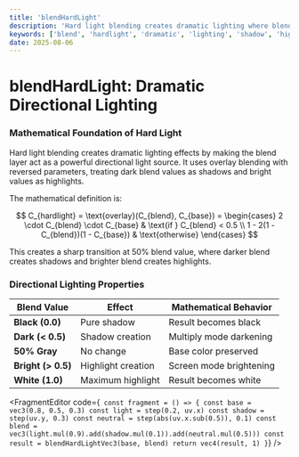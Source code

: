```yaml
---
title: 'blendHardLight'
description: 'Hard light blending creates dramatic lighting where blend layer acts as powerful directional light'
keywords: ['blend', 'hardlight', 'dramatic', 'lighting', 'shadow', 'highlight']
date: 2025-08-06
---
```



# blendHardLight: Dramatic Directional Lighting

### Mathematical Foundation of Hard Light

Hard light blending creates dramatic lighting effects by making the blend layer act as a powerful directional light source. It uses overlay blending with reversed parameters, treating dark blend values as shadows and bright values as highlights.

The mathematical definition is:

$$
C_{hardlight} = \text{overlay}(C_{blend}, C_{base}) = \begin{cases}
2 \cdot C_{blend} \cdot C_{base} & \text{if } C_{blend} < 0.5 \\
1 - 2(1 - C_{blend})(1 - C_{base}) & \text{otherwise}
\end{cases}
$$

This creates a sharp transition at 50% blend value, where darker blend creates shadows and brighter blend creates highlights.

### Directional Lighting Properties

| Blend Value        | Effect             | Mathematical Behavior   |
| ------------------ | ------------------ | ----------------------- |
| **Black (0.0)**    | Pure shadow        | Result becomes black    |
| **Dark (< 0.5)**   | Shadow creation    | Multiply mode darkening |
| **50% Gray**       | No change          | Base color preserved    |
| **Bright (> 0.5)** | Highlight creation | Screen mode brightening |
| **White (1.0)**    | Maximum highlight  | Result becomes white    |

<FragmentEditor
        code={`
const fragment = () => {
        const base = vec3(0.8, 0.5, 0.3)
        const light = step(0.2, uv.x)
        const shadow = step(uv.y, 0.3)
        const neutral = step(abs(uv.x.sub(0.5)), 0.1)
        const blend = vec3(light.mul(0.9).add(shadow.mul(0.1)).add(neutral.mul(0.5)))
        const result = blendHardLightVec3(base, blend)
        return vec4(result, 1)
}`}
/>
